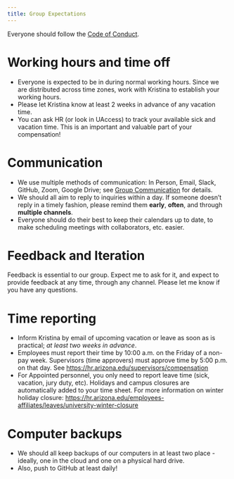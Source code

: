 ```yaml
---
title: Group Expectations 
---
```


Everyone should follow the [Code of Conduct](code-of-conduct.qmd).

# Working hours and time off

-   Everyone is expected to be in during normal working hours. Since we are distributed across time zones, work with Kristina to establish your working hours.
-   Please let Kristina know at least 2 weeks in advance of any vacation time.
-   You can ask HR (or look in UAccess) to track your available sick and vacation time. This is an important and valuable part of your compensation!

# Communication

-   We use multiple methods of communication: In Person, Email, Slack, GitHub, Zoom, Google Drive; see [Group Communication](group-communication.qmd) for details.
-   We should all aim to reply to inquiries within a day. If someone doesn't reply in a timely fashion, please remind them **early**, **often**, and through **multiple channels**.
- Everyone should do their best to keep their calendars up to date, to make scheduling meetings with collaborators, etc. easier. 

# Feedback and Iteration

Feedback is essential to our group.
Expect me to ask for it, and expect to provide feedback at any time, through any channel.
Please let me know if you have any questions.

# Time reporting

-   Inform Kristina by email of upcoming vacation or leave as soon as is practical; *at least two weeks in advance*.
-   Employees must report their time by 10:00 a.m. on the Friday of a non-pay week. Supervisors (time approvers) must approve time by 5:00 p.m. on that day. See <https://hr.arizona.edu/supervisors/compensation>
-   For Appointed personnel, you only need to report leave time (sick, vacation, jury duty, etc). Holidays and campus closures are automatically added to your time sheet. For more information on winter holiday closure: <https://hr.arizona.edu/employees-affiliates/leaves/university-winter-closure>

# Computer backups

-   We should all keep backups of our computers in at least two place - ideally, one in the cloud and one on a physical hard drive.
-   Also, push to GitHub at least daily!
